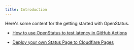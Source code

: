 ```yaml
---
title: Introduction
---
```


Here's some content for the getting started with OpenStatus.

- [How to use OpenStatus to test latency in GitHub Actions](/guides/test-latency-cf-workers-in-github-actions)

- [Deploy your own Status Page to Cloudflare Pages](/guides/how-deploy-status-page-cf-pages)